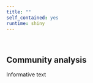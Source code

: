 ```yaml
---
title: ""
self_contained: yes
runtime: shiny
---
```


<br>

## Community analysis

Informative text
